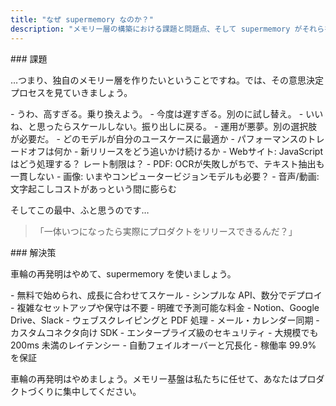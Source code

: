 ```yaml
---
title: "なぜ supermemory なのか？"
description: "メモリー層の構築における課題と問題点、そして supermemory がそれらをどう解決するのかを学びましょう。"
---
```


<div id="the-problem">
  ### 課題
</div>

…つまり、独自のメモリー層を作りたいということですね。では、その意思決定プロセスを見ていきましょう。

<Steps>
  <Step title="ベクターデータベースを選ぼう">
    <Card title="ベクターデータベースは見つかった？">
      - うわ、高すぎる。乗り換えよう。
      - 今度は遅すぎる。別のに試し替え。
      - いいね、と思ったらスケールしない。振り出しに戻る。
      - 運用が悪夢。別の選択肢が必要だ。
    </Card>
  </Step>
  <Step title="次は埋め込みモデル">
    <Card title="AIの博士号でもない限り、次を見極めるのは至難の業:">
      - どのモデルが自分のユースケースに最適か
      - パフォーマンスのトレードオフは何か
      - 新リリースをどう追いかけ続けるか
    </Card>
  </Step>
  <Step title="いよいよメモリー層の構築">
    <CardGroup cols="1">
      <Card title="コンテンツの種類が多すぎる">
        - Webサイト: JavaScriptはどう処理する？ レート制限は？
        - PDF: OCRが失敗しがちで、テキスト抽出も一貫しない
        - 画像: いまやコンピュータービジョンモデルも必要？
        - 音声/動画: 文字起こしコストがあっという間に膨らむ
      </Card>
    </CardGroup>
  </Step>
</Steps>

そしてこの最中、ふと思うのです…

> 「一体いつになったら実際にプロダクトをリリースできるんだ？」

<div id="the-solution">
  ### 解決策
</div>

車輪の再発明はやめて、supermemory を使いましょう。

<CardGroup cols="1">
  <Card title="手頃で使いやすい" icon="banknote">
    - 無料で始められ、成長に合わせてスケール
    - シンプルな API、数分でデプロイ
    - 複雑なセットアップや保守は不要
    - 明確で予測可能な料金
  </Card>
  <Card title="シンプルなコネクタ" icon="plug">
    - Notion、Google Drive、Slack
    - ウェブスクレイピングと PDF 処理
    - メール・カレンダー同期
    - カスタムコネクタ向け SDK
  </Card>
  <Card title="本番運用対応" icon="activity">
    - エンタープライズ級のセキュリティ
    - 大規模でも 200ms 未満のレイテンシー
    - 自動フェイルオーバーと冗長化
    - 稼働率 99.9% を保証
  </Card>
</CardGroup>

車輪の再発明はやめましょう。メモリー基盤は私たちに任せて、あなたはプロダクトづくりに集中してください。